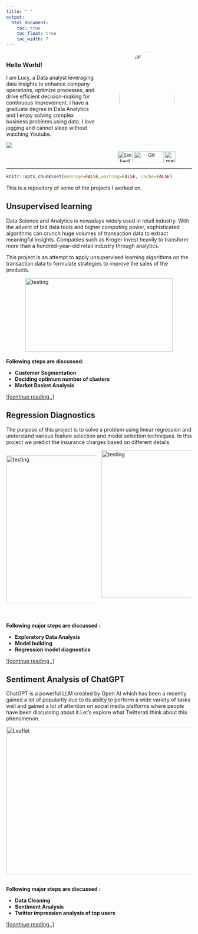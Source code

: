 ```yaml
---
title: " "
output:
  html_document:
    toc: true
    toc_float: true
    toc_width: 7
---
```

<script type="text/javascript" src="https://platform.linkedin.com/badges/js/profile.js" async defer></script>
<style>
  .col2 {
    columns: 2 300px;         /* number of columns and width in pixels*/
    -webkit-columns: 2 200px; /* chrome, safari */
    -moz-columns: 2 200px;    /* firefox */
  }
</style>
 
<div class="col2">

### **Hello World!**

I am Lucy, a Data analyst leveraging data insights to enhance company operations, optimize processes, and drive efficient decision-making for continuous improvement.
I have a graduate degree in Data Analytics and I enjoy solving complex
business problems using data. I love jogging and cannot sleep
without watching Youtube.

<img src="https://media.giphy.com/media/h7No5m3tAeV4Q/giphy.gif?cid=ecf05e47deu9vpwcbq3vc8c06f0p0avmfbr5x2kky60cl886&ep=v1_gifs_search&rid=giphy.gif&ct=g"/>
<br>
<br>

<img src="images/lucy.png" title="MyImage" alt="Avatar" width="150px" height="250px" style="display: block; margin: auto;
border-radius: 50%;"/>
<br>
<div class="col2">
<center>
<a href=" https://www.linkedin.com/in/wu-lucy/"><img src="images/Li.png"  style="width:40px; height:30px" title="LinkedIn" alt="LinkedIn"></a>
<a href="https://github.com/Lucywuinwa"><img src="images/GitHub.png"  style="width:80px; height:30px" title="Git" alt="Git"></a>
<a href="mailto:lucywuinwa@gmail.com"><img src="images/mail.png"  style="width:30px; height:30px" title="mail" alt="mail"></a>
</center>
</div>


</div>


---
```r
knitr::opts_chunk$set(message=FALSE,warning=FALSE, cache=FALSE)
```
                                                                                                                
This is a repository of some of the projects I worked on. 



## Unsupervised learning

Data Science and Analytics is nowadays widely used in retail industry. With the advent of bid data tools and higher computing power, sophisticated algorithms can crunch huge volumes of transaction data to extract meaningful insights. Companies such as Kroger invest heavily to transform more than a hundred-year-old retail industry through analytics.

This project is an attempt to apply unsupervised learning algorithms on the transaction data to formulate strategies to improve the sales of the products.

<img src="images/ar.png" title="Association rules" alt="testing" height="200px" width="400px" style="display: block; margin: auto;"/>
<br>
**Following steps are discussed:**


* **Customer Segmentation**
* **Deciding optimum number of clusters**
* **Market Basket Analysis**

<a href="retail.html">
![contnue reading..]
</a>
<br>

## Regression Diagnostics

The purpose of this project is to solve a problem using linear regression and understand various feature selection and model selection techniques. In this project we predict the insurance charges based on different details.

<div class="col2">
<img src="images/ldi.png" title="Index influence plot" alt="testing" height="400px" width="800px" style="display: block; margin: auto;"/>


<img src="images/predi.png" title="Studentized Residuals" alt="testing" height="400px" width="800px" style="display: block; margin: auto;"/>
</div>
<br>

**Following major steps are discussed :**

* **Exploratory Data Analysis**
* **Model building**
* **Regression model diagnostics **

<a href="insurencecharges.html">
![contnue reading..]
</a>
<br>


## Sentiment Analysis of ChatGPT

ChatGPT is a powerful LLM created by Open AI which has been a recently gained a lot of popularity due to its ability to perform a wide variety of tasks well and gained a lot of attention on social media platforms where people have been discussing about it.Let’s explore what Twitterati think about this phenomenon.

<img src="images/openai.png" title="Weather" alt="Leaflet" height="400px" width="800" style="display: block; margin: auto;"/>
<br>

**Following major steps are discussed :**

* **Data Cleaning**
* **Sentiment Analysis**
* **Twitter impression analysis of top users**

<a href="Twitter2023.html">
![contnue reading..]
</a>
